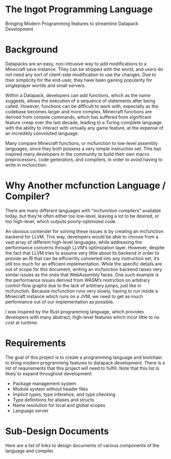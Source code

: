 # The Ingot Programming Language

Bringing Modern Programming features to streamline Datapack Development

# Background

Datapacks are an easy, non-intrusive way to add modifications to a Minecraft save instance. They can be shipped with the world, and users do not need any sort of client-side modification to use the changes. Due to their simplicity for the end-user, they have been gaining popularity for singleplayer worlds and small servers.

Within a Datapack, developers can add functions, which as the name suggests, allows the execution of a sequence of statements after being called. However, functions can be difficult to work with, especially as the codebase becomes larger and more complex. Minecraft functions are derived from console commands, which has suffered from significant feature creep over the last decade, leading to a Turing-complete language with the ability to interact with virtually any game feature, at the expense of an incredibly convoluted language.

Many compare Minecraft functions, or mcfunction to low-level assembly languages, since they both possess a very simple instruction set. This has inspired many developers in the community to build their own macro preprocessors, code generators, and compilers, in order to avoid having to write in mcfunction.

# Why Another mcfunction Language / Compiler?

There are many different languages with “mcfunction compilers” available today, but they’re often either too low-level, leaving a lot to be desired, or too high-level, which outputs poorly-optimized code.

An obvious contender for solving these issues is by creating an mcfunction backend for LLVM. This way, developers would be able to choose from a vast array of different high-level languages, while addressing the performance concerns through LLVM’s optimization layer. However, despite the fact that LLVM tries to assume very little about its backend in order to provide an IR that can be efficiently converted into any instruction set, it’s still too much for an efficient implementation. While the specific details are out of scope for this document, writing an mcfunction backend raises very similar issues as the ones that WebAssembly faces. One such example is the performance issues derived from WASM’s restriction on arbitrary control-flow graphs due to the lack of arbitrary jumps, just like in mcfunction. Because mcfunction runs very slowly, having to run inside a Minecraft instance which runs on a JVM, we need to get as much performance out of our implementation as possible.

I was inspired by the Rust programming language, which provides developers with many abstract, high-level features which incur little to no cost at runtime.

# Requirements

The goal of this project is to create a programming language and toolchain to bring modern programming features to datapack development. There is a list of requirements that this project will need to fulfill. Note that this list is likely to expand throughout development:

* Package management system 
* Module system without header files 
* Implicit types, type inference, and type checking 
* Type definitions for aliases and structs 
* Name resolution for local and global scopes 
* Language server

# Sub-Design Documents

Here are a list of links to design documents of various components of the language and compiler.
